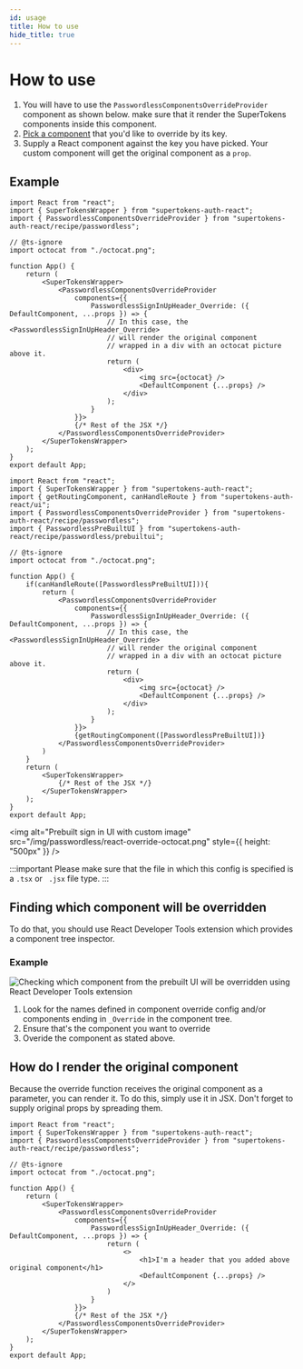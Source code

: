 ```yaml
---
id: usage
title: How to use
hide_title: true
---
```



# How to use

1. You will have to use the `PasswordlessComponentsOverrideProvider` component as shown below. make sure that it render the SuperTokens components inside this component.
2. [Pick a component](#finding-which-component-will-be-overridden) that you'd like to override by its key.
3. Supply a React component against the key you have picked. Your custom component will get the original component as a `prop`.

## Example
<FrontendSDKTabs>
<TabItem value="reactjs">

<Question
    question="Do you use react-router-dom?">
<Answer title="Yes">

```tsx
import React from "react";
import { SuperTokensWrapper } from "supertokens-auth-react";
import { PasswordlessComponentsOverrideProvider } from "supertokens-auth-react/recipe/passwordless";

// @ts-ignore
import octocat from "./octocat.png";

function App() {
    return (
        <SuperTokensWrapper>
            <PasswordlessComponentsOverrideProvider
                components={{
                    PasswordlessSignInUpHeader_Override: ({ DefaultComponent, ...props }) => {
                        // In this case, the <PasswordlessSignInUpHeader_Override> 
                        // will render the original component
                        // wrapped in a div with an octocat picture above it.
                        return (
                            <div>
                                <img src={octocat} />
                                <DefaultComponent {...props} />
                            </div>
                        );
                    }
                }}>
                {/* Rest of the JSX */}
            </PasswordlessComponentsOverrideProvider>
        </SuperTokensWrapper>
    );
}
export default App;

```
</Answer>

<Answer title="No">

```tsx
import React from "react";
import { SuperTokensWrapper } from "supertokens-auth-react";
import { getRoutingComponent, canHandleRoute } from "supertokens-auth-react/ui";
import { PasswordlessComponentsOverrideProvider } from "supertokens-auth-react/recipe/passwordless";
import { PasswordlessPreBuiltUI } from "supertokens-auth-react/recipe/passwordless/prebuiltui";

// @ts-ignore
import octocat from "./octocat.png";

function App() {
    if(canHandleRoute([PasswordlessPreBuiltUI])){
        return (
            <PasswordlessComponentsOverrideProvider
                components={{
                    PasswordlessSignInUpHeader_Override: ({ DefaultComponent, ...props }) => {
                        // In this case, the <PasswordlessSignInUpHeader_Override> 
                        // will render the original component
                        // wrapped in a div with an octocat picture above it.
                        return (
                            <div>
                                <img src={octocat} />
                                <DefaultComponent {...props} />
                            </div>
                        );
                    }
                }}>
                {getRoutingComponent([PasswordlessPreBuiltUI])}
            </PasswordlessComponentsOverrideProvider>
        )
    }
    return (
        <SuperTokensWrapper>
            {/* Rest of the JSX */}
        </SuperTokensWrapper>
    );
}
export default App;

```
</Answer>

</Question>

<img alt="Prebuilt sign in UI with custom image" src="/img/passwordless/react-override-octocat.png" style={{
    height: "500px"
}} />

:::important
Please make sure that the file in which this config is specified is a `.tsx` or ` .jsx` file type.
:::

</TabItem>
</FrontendSDKTabs>

## Finding which component will be overridden
To do that, you should use React Developer Tools extension which provides a component tree inspector.

### Example
<img alt="Checking which component from the prebuilt UI will be overridden using React Developer Tools extension" src="/img/passwordless/override/find-component.png" />

1. Look for the names defined in component override config and/or components ending in `_Override` in the component tree.
2. Ensure that's the component you want to override
3. Overide the component as stated above.

## How do I render the original component
Because the override function receives the original component as a parameter,
you can render it. To do this, simply use it in JSX. Don't forget to supply original props
by spreading them.

```tsx
import React from "react";
import { SuperTokensWrapper } from "supertokens-auth-react";
import { PasswordlessComponentsOverrideProvider } from "supertokens-auth-react/recipe/passwordless";

// @ts-ignore
import octocat from "./octocat.png";

function App() {
    return (
        <SuperTokensWrapper>
            <PasswordlessComponentsOverrideProvider
                components={{
                    PasswordlessSignInUpHeader_Override: ({ DefaultComponent, ...props }) => {
                        return (
                            <>
                                <h1>I'm a header that you added above original component</h1>
                                <DefaultComponent {...props} />
                            </>
                        )
                    }
                }}>
                {/* Rest of the JSX */}
            </PasswordlessComponentsOverrideProvider>
        </SuperTokensWrapper>
    );
}
export default App;
```